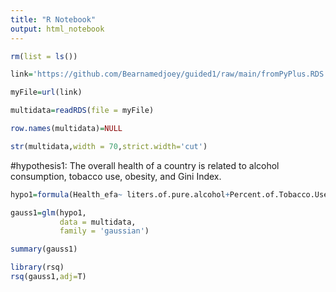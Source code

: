 ```yaml
---
title: "R Notebook"
output: html_notebook
---
```




```r
rm(list = ls())
```

```r
link='https://github.com/Bearnamedjoey/guided1/raw/main/fromPyPlus.RDS'
```

```r
myFile=url(link)
```


```r
multidata=readRDS(file = myFile)
```

```r
row.names(multidata)=NULL
```

```r
str(multidata,width = 70,strict.width='cut')
```

#hypothesis1: The overall health of a country is related to alcohol consumption, tobacco use, obesity, and Gini Index.


```r
hypo1=formula(Health_efa~ liters.of.pure.alcohol+Percent.of.Tobacco.Use+liters.of.pure.alcohol+Gini.Index)

```

```r
gauss1=glm(hypo1,
           data = multidata,
           family = 'gaussian')
```



```r
summary(gauss1)

```

```r
library(rsq)
rsq(gauss1,adj=T)

```





